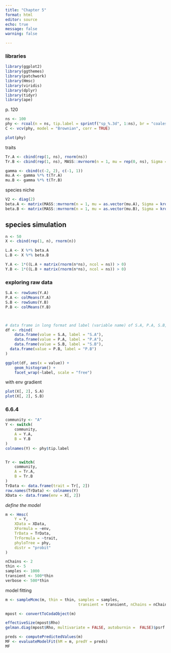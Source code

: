 ```yaml
---
title: "Chapter 5"
format: html
editor: source
echo: true
message: false
warning: false

---
```


### libraries

```r
library(ggplot2)
library(ggthemes)
library(patchwork)
library(Hmsc)
library(viridis)
library(dplyr)
library(tidyr)
library(ape)
```

p. 120

```r
ns <- 100
phy <- rcoal(n = ns, tip.label = sprintf("sp_%.3d", 1:ns), br = "coalescent")
C <- vcv(phy, model = "Brownian", corr = TRUE)

plot(phy)
```


traits

```r
Tr.A <- cbind(rep(1, ns), rnorm(ns))
Tr.B <- cbind(rep(1, ns), MASS::mvrnorm(n = 1, mu = rep(0, ns), Sigma = C))

```


```r
gamma <- cbind(c(-2, 2), c(-1, 1))
mu.A <- gamma %*% t(Tr.A)
mu.B <- gamma %*% t(Tr.B)

```
species niche

```r
V2 <- diag(2)
beta.A <- matrix(MASS::mvrnorm(n = 1, mu = as.vector(mu.A), Sigma = kronecker(C, V2)), ncol = ns)
beta.B <- matrix(MASS::mvrnorm(n = 1, mu = as.vector(mu.B), Sigma = kronecker(C, V2)), ncol = ns)


```

## species simulation

```r
n <- 50
X <- cbind(rep(1, n), rnorm(n))

L.A <- X %*% beta.A
L.B <- X %*% beta.B

Y.A <- 1*((L.A + matrix(rnorm(n*ns), ncol = ns)) > 0)
Y.B <- 1*((L.B + matrix(rnorm(n*ns), ncol = ns)) > 0)

```



### exploring raw data

```r
S.A <- rowSums(Y.A)
P.A <- colMeans(Y.A)
S.B <- rowSums(Y.B)
P.B <- colMeans(Y.B)



# data frame in long format and label (variable name) of S.A, P.A, S.B, P.B, to be plotted with ggplot and facet
df <- rbind(
	data.frame(value = S.A, label = "S.A"),
	data.frame(value = P.A, label = "P.A"),
	data.frame(value = S.B, label = "S.B"),
  data.frame(value = P.B, label = "P.B")
)

ggplot(df, aes(x = value)) +
	geom_histogram() +
	facet_wrap(~label, scale = "free")

```


with env gradient

```r

plot(X[, 2], S.A)
plot(X[, 2], S.B)
```


### 6.6.4 
```r
community <- "A"
Y <- switch(
	community,
	A = Y.A,
	B = Y.B
)
colnames(Y) <- phy$tip.label


Tr <- switch(
	community,
	A = Tr.A,
	B = Tr.B
)
TrData <- data.frame(trait = Tr[, 2])
row.names(TrData) <- colnames(Y)
XData <- data.frame(env = X[, 2])


```


*define the model*

```r
m <- Hmsc(
	Y = Y,
	XData = XData,
	XFormula = ~env,
	TrData = TrData,
	TrFormula = ~trait,
	phyloTree = phy,
	distr = "probit"
)


```


```r
nChains <- 2
thin <- 5
samples <- 1000
transient <- 500*thin
verbose <- 500*thin

```



model fitting
```r
m <- sampleMcmc(m, thin = thin, samples = samples,
								transient = transient, nChains = nChains, verbose = verbose)

```

```r
mpost <- convertToCodaObject(m)
```

```r

effectiveSize(mpost$Rho)
gelman.diag(mpost$Rho, multivariate = FALSE, autoburnin =  FALSE)$psrf

```


```r
preds <- computePredictedValues(m)
MF <- evaluateModelFit(hM = m, predY = preds)
MF
```

